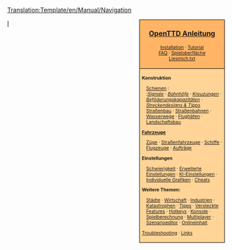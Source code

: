 <noinclude>[[Translation:Template/en/Manual/Navigation]]</noinclude><noinclude></noinclude>
<div style="float:right; padding-left:12px; background:#ffffff;">
<div style="border:1px solid #000000; background:#ffb466; padding:5px; -moz-border-radius-topleft:5px; -moz-border-radius-topright:5px; font-size: 12pt;">
<center><strong><font size="3">[[de/Manual/Main Page|OpenTTD Anleitung]]</font></strong></center>
<div style="font-size: 8pt; text-align: center;">
[[de/Manual/Installation|Installation]] &middot; 
[[de/Manual/Tutorial/Tutorial|Tutorial]]<br />
[[de/Archive/Community/FAQ|FAQ]] &middot; 
[[de/Manual/Spieloberfläche|Spieloberfläche]]<br />
[[de/Liesmich.txt|Liesmich.txt]]
</div>
</div>
<div style="border:1px solid black; border-top-width: 0px; background:#ffd496; padding:5px; -moz-border-radius-bottomleft:5px; -moz-border-radius-bottomright:8px; font-size: 8pt;">

<div style="width: 186px">
'''Konstruktion'''
<div style="margin-left:10px;">
[[de/Manual/Schienenkonstruktion|Schienen]] : <br />
:''[[de/Manual/Signale|Signale]]'' &middot; ''[[de/Manual/Bahnhof|Bahnhöfe]]'' &middot; ''[[de/Community/Junctionary/Main Page|Kreuzungen]]'' &middot; ''[[de/Schienenlayouts|Beföderungskapazitäten]]'' &middot; ''[[de/Community/Streckendesigns|Streckendesigns & Tipps]]''
[[de/Manual/Straßenbau|Straßenbau]] &middot; [[de/Manual/Straßenbahn|Straßenbahnen]] &middot; [[de/Manual/Wasserwegebau|Wasserwege]] &middot; [[de/Manual/Flughafenbau|Flughäfen]] &middot; [[de/Manual/Landschaftsbau|Landschaftsbau]]
</div>
</div>

<div style="width: 186px">
'''[[de/Manual/Fahrzeuge|Fahrzeuge]]'''
<div style="margin-left:10px;">
[[de/Manual/Züge|Züge]] &middot; [[de/Manual/Straßenfahrzeuge|Straßenfahrzeuge]] &middot; [[de/Manual/Schiffe|Schiffe]] &middot;
[[de/Manual/Flugzeuge|Flugzeuge]] &middot; [[de/Manual/Aufträge|Aufträge]]
</div>
</div>

<div style="width: 186px">
'''Einstellungen'''
<div style="margin-left:10px;">
[[de/Schwierigkeit|Schwierigkeit]] &middot; [[de/Archive/Manual/Settings/Erweiterte Einstellungen|Erweiterte Einstellungen]] &middot; [[de/KI-Einstellungen|KI-Einstellungen]] &middot; [[de/Manual/NewGRF|Individuelle Grafiken]] &middot; [[de/Manual/Cheats|Cheats]]
</div>
</div>

<div style="width: 186px">
'''Weitere Themen:'''<br />
<div style="margin-left:10px;">
[[de/Manual/Stadt|Städte]] &middot; [[de/Manual/Wirtschaft|Wirtschaft]] &middot; [[de/Manual/Industrie|Industrien]] &middot;
[[de/Manual/Katastrophen|Katastrophen]] &middot; [[de/Tipps|Tipps]] &middot;
[[de/Versteckte Features|Versteckte Features]] &middot; [[de/Manual/Hotkeys|Hotkeys]] &middot;
[[de/Manual/Konsole|Konsole]] &middot; [[de/Manual/Game Mechanics/Main Page|Spielberechnung]] &middot;
[[de/Multiplayer|Multiplayer]] &middot; [[de/Szenarioeditor|Szenarioeditor]] &middot;
[[de/Manual/Onlineinhalt|Onlineinhalt]]
</div>
</div>

[[de/Troubleshooting|Troubleshooting]] &middot; [[de/Archive/Lists/Links|Links]]
</div>
</div>
<includeonly>[[Category:de/Manual/Handbuch|{{PAGENAME}}]]</includeonly>

[[Category:de/Vorlagen|I]]